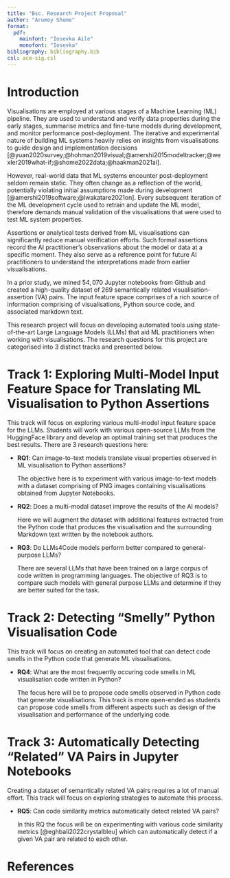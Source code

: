 ```yaml
---
title: "Bsc. Research Project Proposal"
author: "Arumoy Shome"
format:
  pdf:
    mainfont: "Iosevka Aile"
    monofont: "Iosevka"
bibliography: bibliography.bib
csl: acm-sig.csl
---
```


# Introduction

Visualisations are employed at various stages of a Machine Learning
(ML) pipeline. They are used to understand and verify data properties
during the early stages, summarise metrics and fine-tune models during
development, and monitor performance post-deployment. The iterative
and experimental nature of building ML systems heavily relies on
insights from visualisations to guide design and implementation
decisions
[@yuan2020survey;@hohman2019visual;@amershi2015modeltracker;@wexler2019what-if;@shome2022data;@haakman2021ai].

However, real-world data that ML systems encounter post-deployment
seldom remain static. They often change as a reflection of the world,
potentially violating initial assumptions made during development
[@amershi2019software;@lwakatare2021on]. Every subsequent iteration of
the ML development cycle used to retrain and update the ML model,
therefore demands manual validation of the visualisations that were
used to test ML system properties.

Assertions or analytical tests derived from ML visualisations can
significantly reduce manual verification efforts. Such formal
assertions record the AI practitioner's observations about the model
or data at a specific moment. They also serve as a reference point for
future AI practitioners to understand the interpretations made from
earlier visualisations.

In a prior study, we mined $54,070$ Jupyter notebooks from Github and
created a high-quality dataset of $269$ semantically related
visualisation-assertion (VA) pairs. The input feature space comprises
of a rich source of information comprising of visualisations, Python
source code, and associated markdown text.

This research project will focus on developing automated tools using
state-of-the-art Large Language Models (LLMs) that aid ML
practitioners when working with visualisations. The research questions
for this project are categorised into 3 distinct tracks and presented
below.


# Track 1: Exploring Multi-Model Input Feature Space for Translating ML Visualisation to Python Assertions

This track will focus on exploring various multi-model input feature
space for the LLMs. Students will work with various open-source LLMs
from the HuggingFace library and develop an optimal training set that
produces the best results. There are 3 research questions here:

+ **RQ1**: Can image-to-text models translate visual properties
  observed in ML visualisation to Python assertions?

  The objective here is to experiment with various image-to-text
  models with a dataset comprising of PNG images containing
  visualisations obtained from Jupyter Notebooks.

+ **RQ2**: Does a multi-modal dataset improve the results of the AI
  models?

  Here we will augment the dataset with additional features extracted
  from the Python code that produces the visualisation and the
  surrounding Markdown text written by the notebook authors.

+ **RQ3**: Do LLMs4Code models perform better compared to
  general-purpose LLMs?

  There are several LLMs that have been trained on a large corpus of
  code written in programming languages. The objective of RQ3 is to
  compare such models with general purpose LLMs and determine if they
  are better suited for the task.

# Track 2: Detecting "Smelly" Python Visualisation Code

This track will focus on creating an automated tool that can detect
code smells in the Python code that generate ML visualisations.

+ **RQ4**: What are the most frequently occuring code smells in ML
  visualisation code written in Python?

  The focus here will be to propose code smells observed in Python
  code that generate visualisations. This track is more open-ended as
  students can propose code smells from different aspects such as
  design of the visualisation and performance of the underlying code.

# Track 3: Automatically Detecting "Related" VA Pairs in Jupyter Notebooks

Creating a dataset of semantically related VA pairs requires a lot of
manual effort. This track will focus on exploring strategies to
automate this process.

+ **RQ5**: Can code similarity metrics automatically detect related
  VA pairs?

  In this RQ the focus will be on experimenting with various code
  similarity metrics [@eghbali2022crystalbleu] which can automatically
  detect if a given VA pair are related to each other.

# References

::: {#refs}
:::
